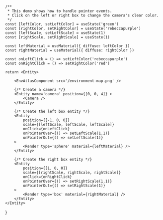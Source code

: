 
    /**
     * This demo shows how to handle pointer events.
     * Click on the left or right box to change the camera's clear color.
     */
    const [leftColor, setLeftColor] = useState('green')
    const [rightColor, setRightColor] = useState('rebeccapurple')
    const [leftScale, setLeftScale] = useState(1)
    const [rightScale, setRightScale] = useState(1)

    const leftMaterial = useMaterial({ diffuse: leftColor })
    const rightMaterial = useMaterial({ diffuse: rightColor })

    const onLeftClick = () => setLeftColor('rebeccapurple')
    const onRightClick = () => setRightColor('red')

    return <Entity>

        <EnvAtlasComponent src='/environment-map.png' />

        {/* Create a camera */}
        <Entity name='camera' position={[0, 0, 4]} >
            <Camera />
        </Entity>

        {/* Create the left box entity */}
        <Entity 
            position={[-1, 0, 0]} 
            scale={[leftScale, leftScale, leftScale]}
            onClick={onLeftClick} 
            onPointerOver={() => setLeftScale(1.1)} 
            onPointerOut={() => setLeftScale(1)}
        >
            <Render type='sphere' material={leftMaterial} />
        </Entity>

        {/* Create the right box entity */}
        <Entity 
            position={[1, 0, 0]} 
            scale={[rightScale, rightScale, rightScale]}
            onClick={onRightClick} 
            onPointerOver={() => setRightScale(1.1)} 
            onPointerOut={() => setRightScale(1)}
        >
            <Render type='box' material={rightMaterial} />
        </Entity>
    </Entity>
}

<PointerEvents />